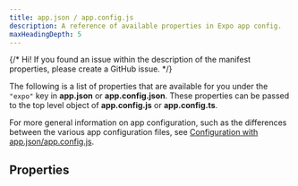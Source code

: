 ```yaml
---
title: app.json / app.config.js
description: A reference of available properties in Expo app config.
maxHeadingDepth: 5
---
```


{/* Hi! If you found an issue within the description of the manifest properties, please create a GitHub issue. */}


The following is a list of properties that are available for you under the `"expo"` key in **app.json** or **app.config.json**. These properties can be passed to the top level object of **app.config.js** or **app.config.ts**.

For more general information on app configuration, such as the differences between the various app configuration files, see [Configuration with app.json/app.config.js](/workflow/configuration/).

## Properties

<AppConfigSchemaTable schema={schema} />
